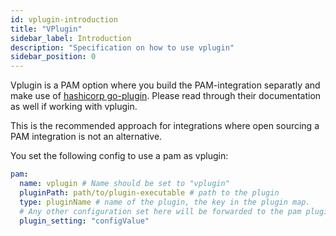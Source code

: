 ```yaml
---
id: vplugin-introduction
title: "VPlugin"
sidebar_label: Introduction
description: "Specification on how to use vplugin"
sidebar_position: 0
---
```


Vplugin is a PAM option where you build the PAM-integration separatly and make use of [hashicorp go-plugin](https://github.com/hashicorp/go-plugin).
Please read through their documentation as well if working with vplugin.

This is the recommended approach for integrations where open sourcing a PAM integration is not an alternative.

You set the following config to use a pam as vplugin:
```yaml
pam:
  name: vplugin # Name should be set to "vplugin"
  pluginPath: path/to/plugin-executable # path to the plugin
  type: pluginName # name of the plugin, the key in the plugin map.
  # Any other configuration set here will be forwarded to the pam plugin in a map[string]any
  plugin_setting: "configValue"
```